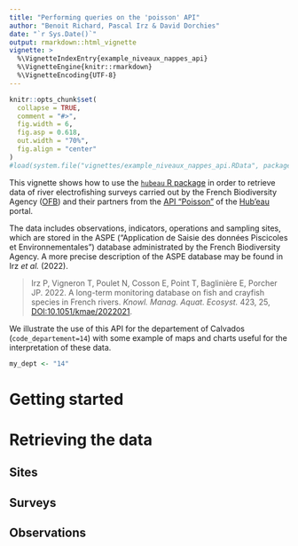 ```yaml
---
title: "Performing queries on the 'poisson' API"
author: "Benoit Richard, Pascal Irz & David Dorchies"
date: "`r Sys.Date()`"
output: rmarkdown::html_vignette
vignette: >
  %\VignetteIndexEntry{example_niveaux_nappes_api}
  %\VignetteEngine{knitr::rmarkdown}
  %\VignetteEncoding{UTF-8}
---
```


```r
knitr::opts_chunk$set(
  collapse = TRUE,
  comment = "#>",
  fig.width = 6,
  fig.asp = 0.618,
  out.width = "70%",
  fig.align = "center"
)
#load(system.file("vignettes/example_niveaux_nappes_api.RData", package = "hubeau"))
```

This vignette shows how to use the [`hubeau` R package](https://github.com/inrae/hubeau) in order to retrieve data of river electrofishing surveys carried out by the French Biodiversity Agency ([OFB](https://www.ofb.gouv.fr/)) and their partners from the [API "Poisson"](https://hubeau.eaufrance.fr/page/api-poisson) of the [Hub'eau](https://hubeau.eaufrance.fr/) portal. 

The data includes observations, indicators, operations and sampling sites, which are stored in the ASPE (“Application de Saisie des données Piscicoles et Environnementales”) database administrated by the French Biodiversity Agency. A more precise description of the ASPE database may be found in Irz *et al.* (2022).

> Irz P, Vigneron T, Poulet N, Cosson E, Point T, Baglinière E, Porcher JP. 2022. A long-term monitoring database on fish and crayfish species in French rivers. *Knowl. Manag. Aquat. Ecosyst.* 423, 25, [DOI:10.1051/kmae/2022021](https://doi.org/10.1051/kmae/2022021).

We illustrate the use of this API for the departement of Calvados (`code_departement=14`) with some example of maps and charts useful for the interpretation of these data.

```r
my_dept <- "14"
```

# Getting started

# Retrieving the data

## Sites

## Surveys

## Observations





